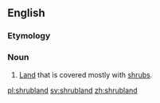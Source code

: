 ==English==

===Etymology===
{{compound|shrub|land|lang=en}}

===Noun===
{{en-noun}}

# {{lb|en|mostly plural}} [[land|Land]] that is covered mostly with [[shrub]]s.

[[pl:shrubland]]
[[sv:shrubland]]
[[zh:shrubland]]